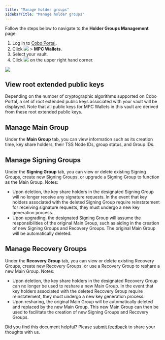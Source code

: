 ```yaml
---
title: "Manage holder groups"
sidebarTitle: "Manage holder groups"
---
```


Follow the steps below to navigate to the **Holder Groups Management** page:

1. Log in to [Cobo Portal](https://portal.cobo.com/login).
2. Click <img src="/en/images/mpc-wallet/wallets-icon.svg" className="icon"></img> > **MPC Wallets**.
3. Select your vault.
4. Click <img src="/en/images/mpc-wallet/manage-key-share-group.svg" className="icon"></img> on the upper right hand corner.

<img src="/en/images/mpc-wallet/manage-key-share-groups.png" className="screenshot_full_screen"/>


## View root extended public keys
Depending on the number of cryptographic algorithms supported on Cobo Portal, a set of root extended public keys associated with your vault will be displayed. Note that all public keys for MPC Wallets in this vault are derived from these root extended public keys.

## Manage Main Group
Under the **Main Group** tab, you can view information such as its creation time, key share holders, their TSS Node IDs, group status, and Group IDs.

## Manage Signing Groups
Under the **Signing Group** tab, you can view or delete existing Signing Groups, create new Signing Groups, or upgrade a Signing Group to function as the Main Group.
Notes:
- Upon deletion, the key share holders in the designated Signing Group will no longer receive any signature requests. In the event that key holders associated with the deleted Signing Group require reinstatement for receiving signature requests, they must undergo a new key generation process.
- Upon upgrading, the designated Signing Group will assume the responsibilities of the original Main Group, such as aiding in the creation of new Signing Groups and Recovery Groups. The original Main Group will be automatically deleted.

## Manage Recovery Groups
Under the **Recovery Group** tab, you can view or delete existing Recovery Groups, create new Recovery Groups, or use a Recovery Group to reshare a new Main Group.
Notes:
- Upon deletion, the key share holders in the designated Recovery Group can no longer be used to reshare a new Main Group. In the event that key holders associated with the deleted Recovery Group require reinstatement, they must undergo a new key generation process.
- Upon resharing, the original Main Group will be automatically deleted and replaced by the new Main Group. This new Main Group can then be used to facilitate the creation of new Signing Groups and Recovery Groups.

<Tip>Did you find this document helpful? Please [submit feedback](https://forms.zohopublic.com/cobo/form/DocumentFeedbackForm/formperma/QvLOhxJv1_JMsJ-1dleZ8Itb_7rzN-LtgvsDdxosoVI) to share your thoughts with us.</Tip>